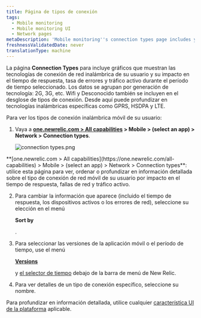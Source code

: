 ```yaml
---
title: Página de tipos de conexión
tags:
  - Mobile monitoring
  - Mobile monitoring UI
  - Network pages
metaDescription: 'Mobile monitoring''s connection types page includes your mobile wireless connection types and their response time, network failure rate, and traffic.'
freshnessValidatedDate: never
translationType: machine
---
```



La página <DNT>**Connection Types**</DNT> para <InlinePopover type="mobile"/>incluye gráficos que muestran las tecnologías de conexión de red inalámbrica de su usuario y su impacto en el tiempo de respuesta, tasa de errores y tráfico activo durante el período de tiempo seleccionado. Los datos se agrupan por generación de tecnología: 2G, 3G, etc. Wifi y Desconocido también se incluyen en el desglose de tipos de conexión. Desde aquí puede profundizar en tecnologías inalámbricas específicas como GPRS, HSDPA y LTE.

Para ver los tipos de conexión inalámbrica móvil de su usuario:

1. Vaya a <DNT>**[one.newrelic.com > All capabilities](https://one.newrelic.com/all-capabilities) > Mobile > (select an app) > Network > Connection types**</DNT>.

   <img
     title="connection types.png"
     alt="connection types.png"
     src={mobileConnectionTypesSummary}
   />

<figcaption>
  <DNT>**[one.newrelic.com > All capabilities](https://one.newrelic.com/all-capabilities) > Mobile > (select an app) > Network > Connection types**</DNT>: utilice esta página para ver, ordenar o profundizar en información detallada sobre el tipo de conexión de red móvil de su usuario por impacto en el tiempo de respuesta, fallas de red y tráfico activo.
</figcaption>

2. Para cambiar la información que aparece (incluido el tiempo de respuesta, los dispositivos activos o los errores de red), seleccione su elección en el menú

   <DNT>**Sort by**</DNT>

   .

3. Para seleccionar las versiones de la aplicación móvil o el período de tiempo, use el menú

   <DNT>[**Versions**](/docs/mobile-apps/versions)</DNT>

   y [el selector de tiempo](/docs/query-your-data/explore-query-data/dashboards/manage-your-dashboard/#dash-time-picker) debajo de la barra de menú de New Relic.

4. Para ver detalles de un tipo de conexión específico, seleccione su nombre.

Para profundizar en información detallada, utilice cualquier [característica UI de la plataforma](/docs/new-relic-solutions/new-relic-one/introduction-new-relic-platform) aplicable.